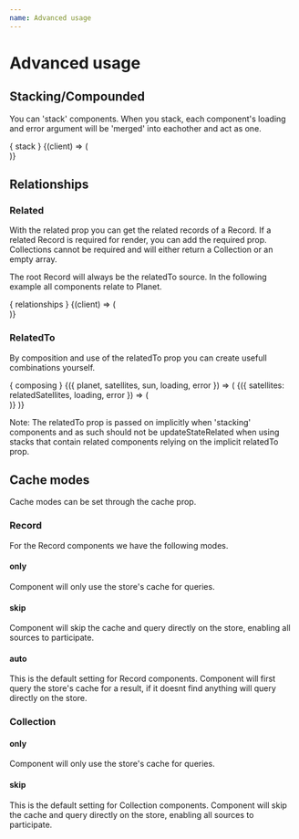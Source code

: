 ```yaml
---
name: Advanced usage
---
```



# Advanced usage

## Stacking/Compounded
You can 'stack' components. When you stack, each component's loading and error argument will be 'merged'
into eachother and act as one.

<Preview>
  { stack }
</Preview>

<Playground>
  <Planet id='earth' cache='only'>
    <Moons cache='only'>
      <Sun id='theSun' cache='only'>
        {(client) => (
          <div>
            <Display name='client' object={client} collapsed/>
            <Display name='allMoons' object={client.moons.all()} collapsed/>
          </div>
        )}
      </Sun>
    </Moons>
  </Planet>
</Playground>

## Relationships

### Related
With the related prop you can get the related records of a Record. If a related Record is
required for render, you can add the required prop. Collections cannot be required and will either
return a Collection or an empty array.

The root Record will always be the relatedTo source. In the following example all components
relate to Planet.

<Preview>
  { relationships }
</Preview>

<Playground>
  <Planet id='earth' cache='only'>
    <Moons cache='only' related>
      <Sun cache='only' related>
        {(client) => (
          <div>
            <Display name='client' object={client} collapsed/>
            <Display name='allRelatedMoons' object={client.moons.all()} collapsed/>
            <Display name='relatedSun' object={client.sun} collapsed/>
          </div>
        )}
      </Sun>
    </Moons>
  </Planet>
</Playground>

### RelatedTo
By composition and use of the relatedTo prop you can create usefull combinations yourself.

<Preview>
  { composing }
</Preview>

<Playground>
  <Planet id='earth' cache='only'>
    <Satellites cache='only'>
      <Sun related cache='only'>
        {({ planet, satellites, sun, loading, error }) => (
          <Satellites related relatedTo={sun} cache='only'>
            {({ satellites: relatedSatellites, loading, error }) => (
              <div>
                <Display name='planet' object={planet} collapsed/>
                <Display name='allSatellites' object={satellites.all()} collapsed/>
                <Display name='relatedSun' object={sun} collapsed/>
                <Display name='satellitesRelatedToSun' object={relatedSatellites.all()} collapsed/>
              </div>
            )}
          </Satellites>
        )}
      </Sun>
    </Satellites>
  </Planet>
</Playground>

Note: The relatedTo prop is passed on implicitly when 'stacking' components and as such should not be updateStateRelated
when using stacks that contain related components relying on the implicit relatedTo prop.

## Cache modes
Cache modes can be set through the cache prop.

### Record
For the Record components we have the following modes.

#### only
Component will only use the store's cache for queries.

#### skip
Component will skip the cache and query directly on the store, enabling all sources to participate.

#### auto
This is the default setting for Record components.
Component will first query the store's cache for a result, if it doesnt find
anything will query directly on the store.

### Collection

#### only
Component will only use the store's cache for queries.

#### skip
This is the default setting for Collection components.
Component will skip the cache and query directly on the store, enabling all sources to participate.
